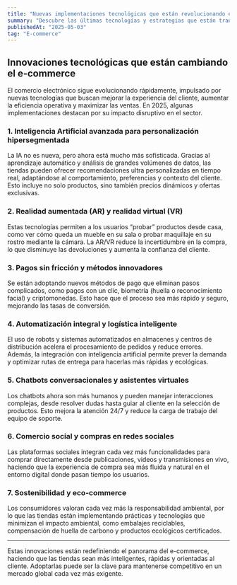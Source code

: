 ```yaml
---
title: "Nuevas implementaciones tecnológicas que están revolucionando el e-commerce"
summary: "Descubre las últimas tecnologías y estrategias que están transformando el comercio electrónico en 2025."
publishedAt: "2025-05-03"
tag: "E-commerce"
---
```


## Innovaciones tecnológicas que están cambiando el e-commerce

El comercio electrónico sigue evolucionando rápidamente, impulsado por nuevas tecnologías que buscan mejorar la experiencia del cliente, aumentar la eficiencia operativa y maximizar las ventas. En 2025, algunas implementaciones destacan por su impacto disruptivo en el sector.

### 1. Inteligencia Artificial avanzada para personalización hipersegmentada

La IA no es nueva, pero ahora está mucho más sofisticada. Gracias al aprendizaje automático y análisis de grandes volúmenes de datos, las tiendas pueden ofrecer recomendaciones ultra personalizadas en tiempo real, adaptándose al comportamiento, preferencias y contexto del cliente. Esto incluye no solo productos, sino también precios dinámicos y ofertas exclusivas.

### 2. Realidad aumentada (AR) y realidad virtual (VR)

Estas tecnologías permiten a los usuarios “probar” productos desde casa, como ver cómo queda un mueble en su sala o probar maquillaje en su rostro mediante la cámara. La AR/VR reduce la incertidumbre en la compra, lo que disminuye las devoluciones y aumenta la confianza del cliente.

### 3. Pagos sin fricción y métodos innovadores

Se están adoptando nuevos métodos de pago que eliminan pasos complicados, como pagos con un clic, biometría (huella o reconocimiento facial) y criptomonedas. Esto hace que el proceso sea más rápido y seguro, mejorando las tasas de conversión.

### 4. Automatización integral y logística inteligente

El uso de robots y sistemas automatizados en almacenes y centros de distribución acelera el procesamiento de pedidos y reduce errores. Además, la integración con inteligencia artificial permite prever la demanda y optimizar rutas de entrega para hacerlas más rápidas y ecológicas.

### 5. Chatbots conversacionales y asistentes virtuales

Los chatbots ahora son más humanos y pueden manejar interacciones complejas, desde resolver dudas hasta guiar al cliente en la selección de productos. Esto mejora la atención 24/7 y reduce la carga de trabajo del equipo de soporte.

### 6. Comercio social y compras en redes sociales

Las plataformas sociales integran cada vez más funcionalidades para comprar directamente desde publicaciones, videos y transmisiones en vivo, haciendo que la experiencia de compra sea más fluida y natural en el entorno digital donde pasan tiempo los usuarios.

### 7. Sostenibilidad y eco-commerce

Los consumidores valoran cada vez más la responsabilidad ambiental, por lo que las tiendas están implementando prácticas y tecnologías que minimizan el impacto ambiental, como embalajes reciclables, compensación de huella de carbono y productos ecológicos certificados.

---

Estas innovaciones están redefiniendo el panorama del e-commerce, haciendo que las tiendas sean más inteligentes, rápidas y orientadas al cliente. Adoptarlas puede ser la clave para mantenerse competitivo en un mercado global cada vez más exigente.

